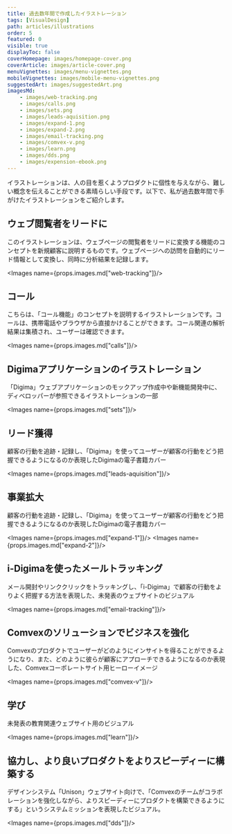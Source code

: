 ```yaml
---
title: 過去数年間で作成したイラストレーション
tags: [VisualDesign]
path: articles/illustrations
order: 5
featured: 0
visible: true
displayToc: false
coverHomepage: images/homepage-cover.png
coverArticle: images/article-cover.png
menuVignettes: images/menu-vignettes.png
mobileVignettes: images/mobile-menu-vignettes.png
suggestedArt: images/suggestedArt.png
imagesMd: 
    - images/web-tracking.png
    - images/calls.png
    - images/sets.png
    - images/leads-aquisition.png
    - images/expand-1.png
    - images/expand-2.png
    - images/email-tracking.png
    - images/comvex-v.png
    - images/learn.png
    - images/dds.png
    - images/expension-ebook.png
---
```


<!-- Overview -->

<ArticleOverview>
    <Sunnary>
       イラストレーションは、人の目を惹くようプロダクトに個性を与えながら、難しい概念を伝えることができる素晴らしい手段です。以下で、私が過去数年間で手がけたイラストレーションをご紹介します。
    </Sunnary>  
</ArticleOverview>

<!-- Content -->

## ウェブ閲覧者をリードに
<p>
このイラストレーションは、ウェブページの閲覧者をリードに変換する機能のコンセプトを新規顧客に説明するものです。ウェブページへの訪問を自動的にリード情報として変換し、同時に分析結果を記録します。
</p>

<Images name={props.images.md["web-tracking"]}/>


## コール
<p>
こちらは、「コール機能」のコンセプトを説明するイラストレーションです。コールは、携帯電話やブラウザから直接かけることができます。コール関連の解析結果は集積され、ユーザーは確認できます。
</p>

<Images name={props.images.md["calls"]}/>


## Digimaアプリケーションのイラストレーション
<p>
「Digima」ウェブアプリケーションのモックアップ作成中や新機能開発中に、ディベロッパーが参照できるイラストレーションの一部
</p>

<Images name={props.images.md["sets"]}/>


## リード獲得
<p>
顧客の行動を追跡・記録し、「Digima」を使ってユーザーが顧客の行動をどう把握できるようになるのか表現したDigimaの電子書籍カバー
</p>

<Images name={props.images.md["leads-aquisition"]}/>


## 事業拡大
<p>
顧客の行動を追跡・記録し、「Digima」を使ってユーザーが顧客の行動をどう把握できるようになるのか表現したDigimaの電子書籍カバー
</p>

<Images name={props.images.md["expand-1"]}/>
<Images name={props.images.md["expand-2"]}/>


## i-Digimaを使ったメールトラッキング
<p>
メール開封やリンククリックをトラッキングし、「i-Digima」で顧客の行動をよりよく把握する方法を表現した、未発表のウェブサイトのビジュアル
</p>

<Images name={props.images.md["email-tracking"]}/>


## Comvexのソリューションでビジネスを強化
<p>
Comvexのプロダクトでユーザーがどのようにインサイトを得ることができるようになり、また、どのように彼らが顧客にアプローチできるようになるのか表現した、Comvexコーポレートサイト用ヒーローイメージ
</p>

<Images name={props.images.md["comvex-v"]}/>


## 学び
<p>
未発表の教育関連ウェブサイト用のビジュアル
</p>

<Images name={props.images.md["learn"]}/>


## 協力し、より良いプロダクトをよりスピーディーに構築する
<p>
デザインシステム「Unison」ウェブサイト向けで、「Comvexのチームがコラボレーションを強化しながら、よりスピーディーにプロダクトを構築できるようにする」というシステムミッションを表現したビジュアル。
</p>

<Images name={props.images.md["dds"]}/>